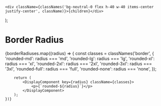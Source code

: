 
<Meta title="Theme/Tokens/Primitive/Border Radius" />

    <div className={classNames('bg-neutral-0 flex h-40 w-40 items-center justify-center', className)}>{children}</div>
);


# Border Radius

<div className="flex flex-wrap p-14 gap-14 bg-neutral-50 text-neutral-800">
    {borderRadiuses.map((radius) => {
        const classes = classNames('border', {
            'rounded-md': radius === 'md',
            'rounded-lg': radius === 'lg',
            'rounded-xl': radius === 'xl',
            'rounded-2xl': radius === '2xl',
            'rounded-3xl': radius === '3xl',
            'rounded-full': radius === 'full',
            'rounded-none': radius === 'none',
        });

        return (
            <DisplayComponent key={radius} className={classes}>
                <p>{`rounded-${radius}`}</p>
            </DisplayComponent>
        );
    })}

</div>
